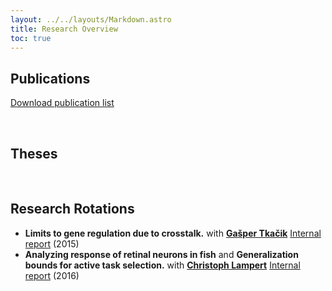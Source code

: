 ```yaml
---
layout: ../../layouts/Markdown.astro
title: Research Overview
toc: true
---
```



## Publications

<ResearchList numbered={true} large={true} reversable={true} />

[Download publication list](/publications.pdf)

<br />

## Theses

<PostList collection="thesis" />

<br />

## Research Rotations

- **Limits to gene regulation due to crosstalk.**
  with **[Gašper Tkačik](http://gtkacik.pages.ist.ac.at)**
  [Internal report](report_tkacik.pdf) (2015)
- **Analyzing response of retinal neurons in fish** and **Generalization bounds for active task selection.**
  with **[Christoph Lampert](https://cvml.ist.ac.at)**
  [Internal report](report_lampert.pdf) (2016)
